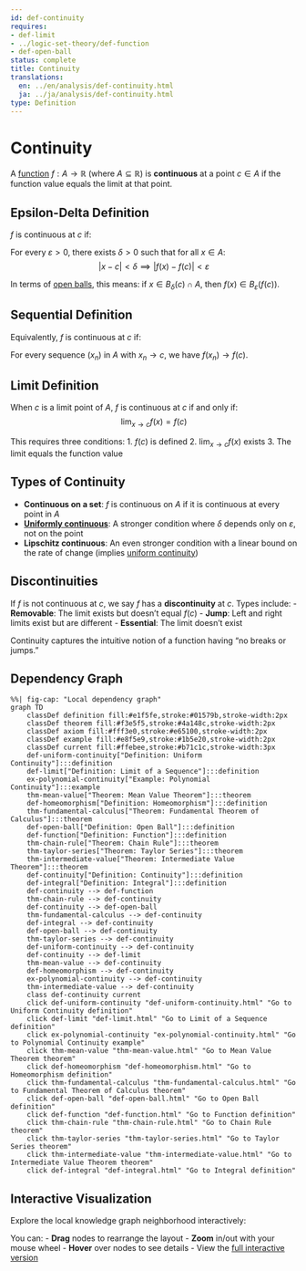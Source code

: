 ```yaml
---
id: def-continuity
requires:
- def-limit
- ../logic-set-theory/def-function
- def-open-ball
status: complete
title: Continuity
translations:
  en: ../en/analysis/def-continuity.html
  ja: ../ja/analysis/def-continuity.html
type: Definition
---
```


# Continuity {#def-continuity}

A [function](../logic-set-theory/def-function.qmd) $f: A \to \mathbb{R}$ (where $A \subseteq \mathbb{R}$) is **continuous** at a point $c \in A$ if the function value equals the limit at that point.

## Epsilon-Delta Definition

$f$ is continuous at $c$ if:

For every $\varepsilon > 0$, there exists $\delta > 0$ such that for all $x \in A$:
$$|x - c| < \delta \implies |f(x) - f(c)| < \varepsilon$$

In terms of [open balls](def-open-ball.qmd), this means: if $x \in B_\delta(c) \cap A$, then $f(x) \in B_\varepsilon(f(c))$.

## Sequential Definition

Equivalently, $f$ is continuous at $c$ if:

For every sequence $(x_n)$ in $A$ with $x_n \to c$, we have $f(x_n) \to f(c)$.

## Limit Definition

When $c$ is a limit point of $A$, $f$ is continuous at $c$ if and only if:
$$\lim_{x \to c} f(x) = f(c)$$

This requires three conditions:
1. $f(c)$ is defined
2. $\lim_{x \to c} f(x)$ exists
3. The limit equals the function value

## Types of Continuity

- **Continuous on a set**: $f$ is continuous on $A$ if it is continuous at every point in $A$
- **[Uniformly continuous](def-uniform-continuity.qmd)**: A stronger condition where $\delta$ depends only on $\varepsilon$, not on the point
- **Lipschitz continuous**: An even stronger condition with a linear bound on the rate of change (implies [uniform continuity](def-uniform-continuity.qmd))

## Discontinuities

If $f$ is not continuous at $c$, we say $f$ has a **discontinuity** at $c$. Types include:
- **Removable**: The limit exists but doesn't equal $f(c)$
- **Jump**: Left and right limits exist but are different
- **Essential**: The limit doesn't exist

Continuity captures the intuitive notion of a function having "no breaks or jumps."

## Dependency Graph

```mermaid
%%| fig-cap: "Local dependency graph"
graph TD
    classDef definition fill:#e1f5fe,stroke:#01579b,stroke-width:2px
    classDef theorem fill:#f3e5f5,stroke:#4a148c,stroke-width:2px
    classDef axiom fill:#fff3e0,stroke:#e65100,stroke-width:2px
    classDef example fill:#e8f5e9,stroke:#1b5e20,stroke-width:2px
    classDef current fill:#ffebee,stroke:#b71c1c,stroke-width:3px
    def-uniform-continuity["Definition: Uniform Continuity"]:::definition
    def-limit["Definition: Limit of a Sequence"]:::definition
    ex-polynomial-continuity["Example: Polynomial Continuity"]:::example
    thm-mean-value["Theorem: Mean Value Theorem"]:::theorem
    def-homeomorphism["Definition: Homeomorphism"]:::definition
    thm-fundamental-calculus["Theorem: Fundamental Theorem of Calculus"]:::theorem
    def-open-ball["Definition: Open Ball"]:::definition
    def-function["Definition: Function"]:::definition
    thm-chain-rule["Theorem: Chain Rule"]:::theorem
    thm-taylor-series["Theorem: Taylor Series"]:::theorem
    thm-intermediate-value["Theorem: Intermediate Value Theorem"]:::theorem
    def-continuity["Definition: Continuity"]:::definition
    def-integral["Definition: Integral"]:::definition
    def-continuity --> def-function
    thm-chain-rule --> def-continuity
    def-continuity --> def-open-ball
    thm-fundamental-calculus --> def-continuity
    def-integral --> def-continuity
    def-open-ball --> def-continuity
    thm-taylor-series --> def-continuity
    def-uniform-continuity --> def-continuity
    def-continuity --> def-limit
    thm-mean-value --> def-continuity
    def-homeomorphism --> def-continuity
    ex-polynomial-continuity --> def-continuity
    thm-intermediate-value --> def-continuity
    class def-continuity current
    click def-uniform-continuity "def-uniform-continuity.html" "Go to Uniform Continuity definition"
    click def-limit "def-limit.html" "Go to Limit of a Sequence definition"
    click ex-polynomial-continuity "ex-polynomial-continuity.html" "Go to Polynomial Continuity example"
    click thm-mean-value "thm-mean-value.html" "Go to Mean Value Theorem theorem"
    click def-homeomorphism "def-homeomorphism.html" "Go to Homeomorphism definition"
    click thm-fundamental-calculus "thm-fundamental-calculus.html" "Go to Fundamental Theorem of Calculus theorem"
    click def-open-ball "def-open-ball.html" "Go to Open Ball definition"
    click def-function "def-function.html" "Go to Function definition"
    click thm-chain-rule "thm-chain-rule.html" "Go to Chain Rule theorem"
    click thm-taylor-series "thm-taylor-series.html" "Go to Taylor Series theorem"
    click thm-intermediate-value "thm-intermediate-value.html" "Go to Intermediate Value Theorem theorem"
    click def-integral "def-integral.html" "Go to Integral definition"
```

## Interactive Visualization

Explore the local knowledge graph neighborhood interactively:

::: {.graph-viz data-id="def-continuity" data-width="700" data-height="500"}
:::

You can:
- **Drag** nodes to rearrange the layout
- **Zoom** in/out with your mouse wheel
- **Hover** over nodes to see details
- View the [full interactive version](../../output/interactive/en/def-continuity.html){target="_blank"}
